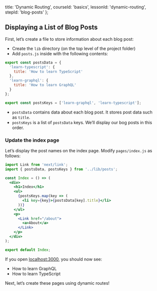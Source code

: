
  title: 'Dynamic Routing',
  courseId: 'basics',
  lessonId: 'dynamic-routing',
  stepId: 'blog-posts'
};

## Displaying a List of Blog Posts

First, let’s create a file to store information about each blog post:

- Create the `lib` directory (on the top level of the project folder)
- Add `posts.js` inside with the following contents:

```js
export const postsData = {
  'learn-typescript': {
    title: 'How to learn TypeScript'
  },
  'learn-graphql': {
    title: 'How to learn GraphQL'
  }
};

export const postsKeys = ['learn-graphql', 'learn-typescript'];
```

- `postsData` contains data about each blog post. It stores post data such as `title`.
- `postsKeys` is a list of `postsData` keys. We’ll display our bog posts in this order.

### Update the index page

Let’s display the post names on the index page. Modify `pages/index.js` as follows:

```jsx
import Link from 'next/link';
import { postsData, postsKeys } from '../lib/posts';

const Index = () => (
  <div>
    <h1>Index</h1>
    <ul>
      {postsKeys.map(key => (
        <li key={key}>{postsData[key].title}</li>
      ))}
    </ul>
    <p>
      <Link href="/about">
        <a>About</a>
      </Link>
    </p>
  </div>
);

export default Index;
```

If you open [localhost:3000](http://localhost:3000), you should now see:

- How to learn GraphQL
- How to learn TypeScript

Next, let’s create these pages using dynamic routes!

